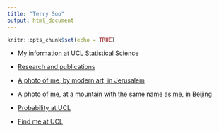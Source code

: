 ```yaml
---
title: "Terry Soo"
output: html_document
---
```



```r
knitr::opts_chunk$set(echo = TRUE)
```

*  [My information at UCL Statistical Science](https://www.ucl.ac.uk/statistics/dr-terry-soo)



* [Research and publications](https://tsoo-math.github.io/m3/research.html)



* [A photo of me, by modern art, in Jerusalem](https://tsoo-math.github.io/m3/tsrain.jpg)


* [A photo of me, at a mountain with the same name as me, in Beijing](https://tsoo-math.github.io/m3/terrysoo.htm)



* [Probability at UCL](https://sites.google.com/view/probability-at-ucl/home?authuser=0)

* [Find me at UCL](https://tsoo-math.github.io/find.html)


